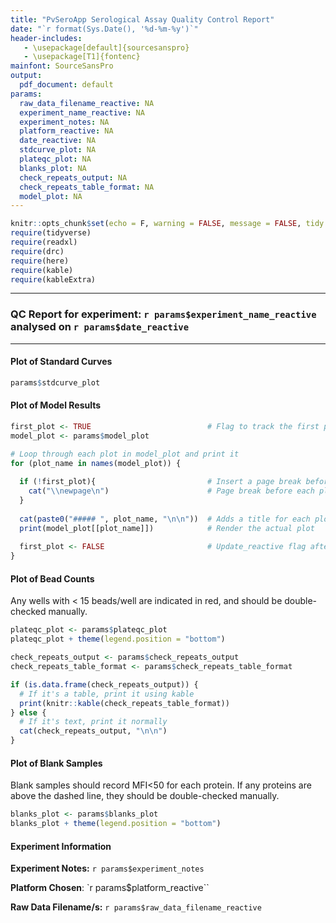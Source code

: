 ```yaml
---
title: "PvSeroApp Serological Assay Quality Control Report"
date: "`r format(Sys.Date(), '%d-%m-%y')`"
header-includes:
   - \usepackage[default]{sourcesanspro}
   - \usepackage[T1]{fontenc}
mainfont: SourceSansPro
output: 
  pdf_document: default
params:
  raw_data_filename_reactive: NA
  experiment_name_reactive: NA
  experiment_notes: NA
  platform_reactive: NA
  date_reactive: NA
  stdcurve_plot: NA
  plateqc_plot: NA
  blanks_plot: NA
  check_repeats_output: NA
  check_repeats_table_format: NA
  model_plot: NA
---
```


```r
knitr::opts_chunk$set(echo = F, warning = FALSE, message = FALSE, tidy = TRUE, fig.width=8, fig.height=6, fig.align="center", df_print = "kable")
require(tidyverse)
require(readxl)
require(drc)
require(here)
require(kable)
require(kableExtra)
```

***
### QC Report for experiment: `r params$experiment_name_reactive` analysed on `r params$date_reactive`
***

#### Plot of Standard Curves

```r
params$stdcurve_plot
```
\newpage
#### Plot of Model Results

```r
first_plot <- TRUE                          # Flag to track the first plot
model_plot <- params$model_plot

# Loop through each plot in model_plot and print it
for (plot_name in names(model_plot)) {
  
  if (!first_plot){                         # Insert a page break before the plot but not for the first one 
    cat("\\newpage\n")                      # Page break before each plot
  }
  
  cat(paste0("##### ", plot_name, "\n\n"))  # Adds a title for each plot
  print(model_plot[[plot_name]])            # Render the actual plot
  
  first_plot <- FALSE                       # Update_reactive flag after first plot is printed 
}
```
\newpage
#### Plot of Bead Counts

Any wells with < 15 beads/well are indicated in red, and should be double-checked manually.

```r
plateqc_plot <- params$plateqc_plot
plateqc_plot + theme(legend.position = "bottom")
```

```r
check_repeats_output <- params$check_repeats_output
check_repeats_table_format <- params$check_repeats_table_format

if (is.data.frame(check_repeats_output)) {
  # If it's a table, print it using kable
  print(knitr::kable(check_repeats_table_format))
} else {
  # If it's text, print it normally
  cat(check_repeats_output, "\n\n")
}
```
\newpage
#### Plot of Blank Samples

Blank samples should record MFI<50 for each protein. If any proteins are above the dashed line, they should be double-checked manually.

```r
blanks_plot <- params$blanks_plot
blanks_plot + theme(legend.position = "bottom")
```
\newpage

#### Experiment Information 

**Experiment Notes:** `r params$experiment_notes`

**Platform Chosen**: `r params$platform_reactive``

**Raw Data Filename/s:** `r params$raw_data_filename_reactive`